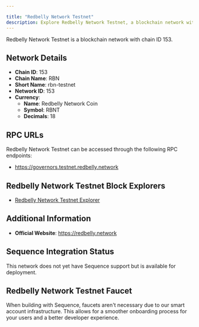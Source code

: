 ```yaml
---

title: "Redbelly Network Testnet"
description: Explore Redbelly Network Testnet, a blockchain network with chain ID 153. Learn about its native currency, Redbelly Network Coin, and how to interact with the network.
---
```




Redbelly Network Testnet is a blockchain network with chain ID 153.

## Network Details

- **Chain ID**: 153
- **Chain Name**: RBN
- **Short Name**: rbn-testnet
- **Network ID**: 153
- **Currency**: 
  - **Name**: Redbelly Network Coin
  - **Symbol**: RBNT
  - **Decimals**: 18

## RPC URLs

Redbelly Network Testnet can be accessed through the following RPC endpoints:

- https://governors.testnet.redbelly.network

## Redbelly Network Testnet Block Explorers

- [Redbelly Network Testnet Explorer](https://explorer.testnet.redbelly.network)

## Additional Information

- **Official Website**: https://redbelly.network

## Sequence Integration Status

This network does not yet have Sequence support but is available for deployment.

## Redbelly Network Testnet Faucet

When building with Sequence, faucets aren't necessary due to our smart account infrastructure. This allows for a smoother onboarding process for your users and a better developer experience.
